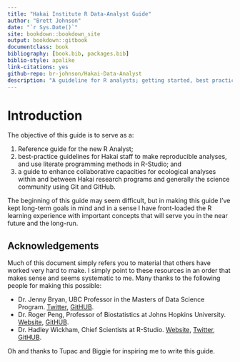 ```yaml
--- 
title: "Hakai Institute R Data-Analyst Guide"
author: "Brett Johnson"
date: "`r Sys.Date()`"
site: bookdown::bookdown_site
output: bookdown::gitbook
documentclass: book
bibliography: [book.bib, packages.bib]
biblio-style: apalike
link-citations: yes
github-repo: br-johnson/Hakai-Data-Analyst
description: "A guideline for R analysts; getting started, best practices, and collaboration"
---
```

# Introduction

The objective of this guide is to serve as a:

1) Reference guide for the new R Analyst; 
2) best-practice guidelines for Hakai staff to make reproducible analyses, and use literate programming methods in R-Studio; and 
3) a guide to enhance collaborative capacities for ecological analyses within and between Hakai research programs and generally the science community using Git and GitHub. 

The beginning of this guide may seem difficult, but in making this guide I've kept long-term goals in mind and in a sense I have front-loaded the R learning experience with important concepts that will serve you in the near future and the long-run.

## Acknowledgements
Much of this document simply refers you to material that others have worked very hard to make. I simply point to these resources in an order that makes sense and seems systematic to me. Many thanks to the following people for making this possible:

* Dr. Jenny Bryan, UBC Professor in the Masters of Data Science Program. [Twitter](https://twitter.com/JennyBryan), [GitHUB](https://github.com/jennybc).
* Dr. Roger Peng, Professor of Biostatistics at Johns Hopkins University. [Website](http://www.biostat.jhsph.edu/~rpeng/), [GitHUB](https://github.com/rdpeng).
* Dr. Hadley Wickham, Chief Scientists at R-Studio. [Website](http://hadley.nz/), [Twitter](https://twitter.com/hadleywickham), [GitHUB](https://github.com/hadley).

Oh and thanks to Tupac and Biggie for inspiring me to write this guide.
